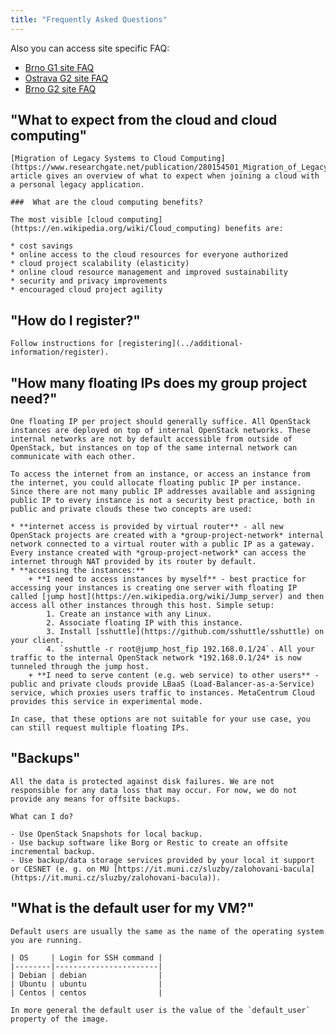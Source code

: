 ```yaml
---
title: "Frequently Asked Questions"
---
```

Also you can access site specific FAQ:

 - [Brno G1 site FAQ](../technical-reference/brno-g1-site/faq)
 - [Ostrava G2 site FAQ](../technical-reference/ostrava-g2-site/faq)
 - [Brno G2 site FAQ](../technical-reference/brno-g2-site/faq)

## "What to expect from the cloud and cloud computing"
	[Migration of Legacy Systems to Cloud Computing](https://www.researchgate.net/publication/280154501_Migration_of_Legacy_Systems_to_Cloud_Computing) article gives an overview of what to expect when joining a cloud with a personal legacy application.

	###  What are the cloud computing benefits?

	The most visible [cloud computing](https://en.wikipedia.org/wiki/Cloud_computing) benefits are:

	* cost savings
	* online access to the cloud resources for everyone authorized
	* cloud project scalability (elasticity)
	* online cloud resource management and improved sustainability
	* security and privacy improvements
	* encouraged cloud project agility

## "How do I register?"
	Follow instructions for [registering](../additional-information/register).

## "How many floating IPs does my group project need?"
	One floating IP per project should generally suffice. All OpenStack instances are deployed on top of internal OpenStack networks. These internal networks are not by default accessible from outside of OpenStack, but instances on top of the same internal network can communicate with each other.

	To access the internet from an instance, or access an instance from the internet, you could allocate floating public IP per instance. Since there are not many public IP addresses available and assigning public IP to every instance is not a security best practice, both in public and private clouds these two concepts are used:

	* **internet access is provided by virtual router** - all new OpenStack projects are created with a *group-project-network* internal network connected to a virtual router with a public IP as a gateway. Every instance created with *group-project-network* can access the internet through NAT provided by its router by default.
	* **accessing the instances:**
		+ **I need to access instances by myself** - best practice for accessing your instances is creating one server with floating IP called [jump host](https://en.wikipedia.org/wiki/Jump_server) and then access all other instances through this host. Simple setup:
			1. Create an instance with any Linux.
			2. Associate floating IP with this instance.
			3. Install [sshuttle](https://github.com/sshuttle/sshuttle) on your client.
			4. `sshuttle -r root@jump_host_fip 192.168.0.1/24`. All your traffic to the internal OpenStack network *192.168.0.1/24* is now tunneled through the jump host.
		+ **I need to serve content (e.g. web service) to other users** - public and private clouds provide LBaaS (Load-Balancer-as-a-Service) service, which proxies users traffic to instances. MetaCentrum Cloud provides this service in experimental mode.

	In case, that these options are not suitable for your use case, you can still request multiple floating IPs.

## "Backups"
	All the data is protected against disk failures. We are not responsible for any data loss that may occur. For now, we do not provide any means for offsite backups.

	What can I do?

	- Use OpenStack Snapshots for local backup.
	- Use backup software like Borg or Restic to create an offsite incremental backup.
	- Use backup/data storage services provided by your local it support or CESNET (e. g. on MU [https://it.muni.cz/sluzby/zalohovani-bacula](https://it.muni.cz/sluzby/zalohovani-bacula)).

## "What is the default user for my VM?"
	Default users are usually the same as the name of the operating system you are running.

	| OS     | Login for SSH command |
	|--------|-----------------------|
	| Debian | debian                |
	| Ubuntu | ubuntu                |
	| Centos | centos                |

	In more general the default user is the value of the `default_user` property of the image.
